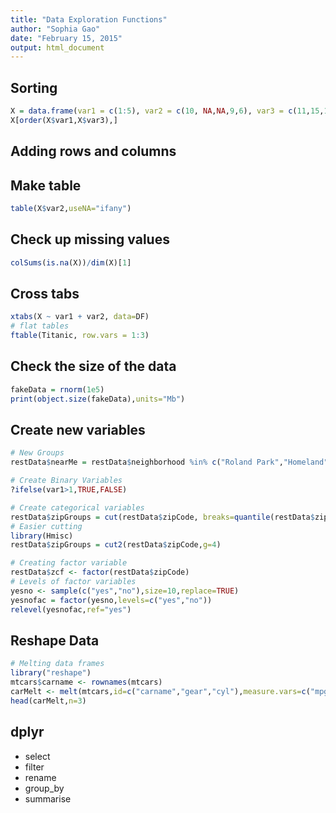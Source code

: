 ```yaml
---
title: "Data Exploration Functions"
author: "Sophia Gao"
date: "February 15, 2015"
output: html_document
---
```


## Sorting
```r
X = data.frame(var1 = c(1:5), var2 = c(10, NA,NA,9,6), var3 = c(11,15,12,13,14))
X[order(X$var1,X$var3),]
```

## Adding rows and columns

## Make table
```r
table(X$var2,useNA="ifany")
```

## Check up missing values
```r
colSums(is.na(X))/dim(X)[1]
```

## Cross tabs
```r
xtabs(X ~ var1 + var2, data=DF)
# flat tables
ftable(Titanic, row.vars = 1:3)
```

## Check the size of the data
```r
fakeData = rnorm(1e5)
print(object.size(fakeData),units="Mb")
```

## Create new variables
```r
# New Groups
restData$nearMe = restData$neighborhood %in% c("Roland Park","Homeland")

# Create Binary Variables
?ifelse(var1>1,TRUE,FALSE)

# Create categorical variables
restData$zipGroups = cut(restData$zipCode, breaks=quantile(restData$zipCode))
# Easier cutting
library(Hmisc)
restData$zipGroups = cut2(restData$zipCode,g=4)

# Creating factor variable
restData$zcf <- factor(restData$zipCode)
# Levels of factor variables
yesno <- sample(c("yes","no"),size=10,replace=TRUE)
yesnofac = factor(yesno,levels=c("yes","no"))
relevel(yesnofac,ref="yes")
```

## Reshape Data
```r
# Melting data frames
library("reshape")
mtcars$carname <- rownames(mtcars)
carMelt <- melt(mtcars,id=c("carname","gear","cyl"),measure.vars=c("mpg","hp"))
head(carMelt,n=3)
```

## dplyr
* select
* filter 
* rename
* group_by
* summarise

